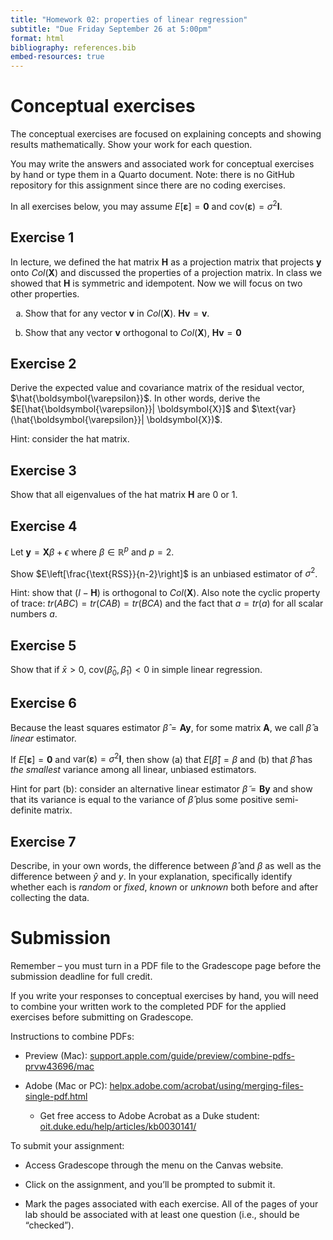 ```yaml
---
title: "Homework 02: properties of linear regression"
subtitle: "Due Friday September 26 at 5:00pm"
format: html
bibliography: references.bib
embed-resources: true
---
```


\newcommand{\bbeta}{\boldsymbol{\beta}}
\newcommand{\by}{\boldsymbol{y}}
\newcommand{\hby}{\hat{\boldsymbol{y}}}
\newcommand{\bone}{\boldsymbol{1}}
\newcommand{\bx}{\boldsymbol{x}}
\newcommand{\bX}{\boldsymbol{X}}
\newcommand{\be}{\boldsymbol{\varepsilon}}
\newcommand{\hbe}{\hat{\be}}
\newcommand{\bA}{\boldsymbol{A}}
\newcommand{\bzero}{\boldsymbol{0}}
\newcommand{\identity}{\boldsymbol{I}}
\newcommand{\hatMatrix}{\boldsymbol{H}}

# Conceptual exercises

The conceptual exercises are focused on explaining concepts and showing results mathematically. Show your work for each question.

You may write the answers and associated work for conceptual exercises by hand or type them in a Quarto document. Note: there is no GitHub repository for this assignment since there are no coding exercises.

In all exercises below, you may assume $E[\be] = \bzero$ and $\text{cov}(\be) = \sigma^2 \identity$.

## Exercise 1

In lecture, we defined the hat matrix $\hatMatrix$ as a projection matrix that projects $\by$ onto $Col(\bX)$ and discussed the properties of a projection matrix. In class we showed that $\hatMatrix$ is symmetric and idempotent. Now we will focus on two other properties.

(a) Show that for any vector $\boldsymbol{v}$ in $Col(\bX)$. $\hatMatrix \boldsymbol{v} = \boldsymbol{v}$.

(b) Show that any vector $\boldsymbol{v}$ orthogonal to $Col(\bX)$, $\hatMatrix \boldsymbol{v} = \bzero$

## Exercise 2

Derive the expected value and covariance matrix of the residual vector, $\hbe$. In other words, derive the $E[\hbe | \bX]$ and $\text{var}(\hbe | \bX)$.

Hint: consider the hat matrix.

## Exercise 3

Show that all eigenvalues of the hat matrix $\hatMatrix$ are 0 or 1.

## Exercise 4

Let $\by = \bX \beta + \epsilon$ where $\beta \in \mathbb{R}^p$ and $p = 2$.

Show $E\left[\frac{\text{RSS}}{n-2}\right]$ is an unbiased estimator of $\sigma^2$.

Hint: show that $(I-\hatMatrix)$ is orthogonal to $Col(\bX)$. Also note the cyclic property of trace: $tr(ABC) = tr(CAB) = tr(BCA)$ and the fact that $a = tr(a)$ for all scalar numbers $a$.

## Exercise 5

Show that if $\bar{x} > 0$, $\text{cov}(\hat{\beta}_0, \hat{\beta}_1) < 0$ in simple linear regression.

## Exercise 6

Because the least squares estimator $\hat{\beta} = \bA \by$, for some matrix $\bA$, we call $\hat{\beta}$ a *linear* estimator.

If $E[\be] = \bzero$ and $\text{var}(\be) = \sigma^2 \identity$, then show (a) that $E[\hat{\beta}] = \beta$ and (b) that $\hat{\beta}$ has *the smallest* variance among all linear, unbiased estimators.

Hint for part (b): consider an alternative linear estimator $\tilde{\beta} = \boldsymbol{B} \by$ and show that its variance is equal to the variance of $\hat{\beta}$ plus some positive semi-definite matrix.


## Exercise 7

Describe, in your own words, the difference between $\hat{\beta}$ and $\beta$ as well as the difference between $\hat{y}$ and $y$. In your explanation, specifically identify whether each is *random* or *fixed*, *known* or *unknown* both before and after collecting the data.



# Submission

::: callout-warning
Remember -- you must turn in a PDF file to the Gradescope page before the submission deadline for full credit.

If you write your responses to conceptual exercises by hand, you will need to combine your written work to the completed PDF for the applied exercises before submitting on Gradescope.

Instructions to combine PDFs:

-   Preview (Mac): [support.apple.com/guide/preview/combine-pdfs-prvw43696/mac](https://support.apple.com/guide/preview/combine-pdfs-prvw43696/mac)

-   Adobe (Mac or PC): [helpx.adobe.com/acrobat/using/merging-files-single-pdf.html](https://helpx.adobe.com/acrobat/using/merging-files-single-pdf.html)

    -   Get free access to Adobe Acrobat as a Duke student: [oit.duke.edu/help/articles/kb0030141/](https://oit.duke.edu/help/articles/kb0030141/)
:::

To submit your assignment:

-   Access Gradescope through the menu on the Canvas website.

-   Click on the assignment, and you'll be prompted to submit it.

-   Mark the pages associated with each exercise. All of the pages of your lab should be associated with at least one question (i.e., should be “checked”).
